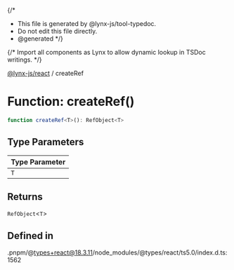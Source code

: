 {/*
* This file is generated by @lynx-js/tool-typedoc.
* Do not edit this file directly.
* @generated
*/}

{/* Import all components as Lynx to allow dynamic lookup in TSDoc writings. */}


[@lynx-js/react](/api/react/index.mdx) / createRef

# Function: createRef()

```ts
function createRef<T>(): RefObject<T>
```

## Type Parameters

| Type Parameter |
| ------ |
| `T` |

## Returns

`RefObject`\<`T`\>

## Defined in

.pnpm/@types+react@18.3.11/node\_modules/@types/react/ts5.0/index.d.ts:1562
